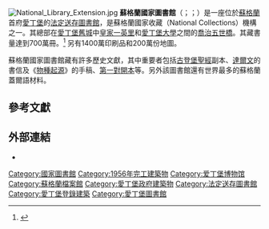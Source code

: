 {{Infobox library
| library_name       = 蘇格蘭國家圖書館<br />National Library of Scotland
| library_logo       = [[File:National_library_Scotland_logo.png|File:National library Scotland logo.png]]
| image              = National Library of Scotland, Edinburgh.JPG
| caption            = 位於喬治五世橋的主建築
| country            = 蘇格蘭
| type               = [[國家圖書館|國家圖書館]]
| scope              =
| established        = 1925年
| ref_legal_mandate  = 1925年蘇格蘭國家圖書館法案
| location           = [[愛丁堡|愛丁堡]]
| coordinates        = {{Coord|55.948554|-3.191899|display=inline,title}}
| branch_of          =
| num_branches       =
| items_collected    =
| collection_size    = 700冊圖書、1400萬印刷品和200萬份地圖 | criteria           =
| legal_deposit      = [[愛爾蘭共和國|愛爾蘭]]和[[英國|英國]]
| req_to_access      = 所有藏書不得借出圖書館
| annual_circulation =
| pop_served         =
| members            =
| budget             = [http://www.audit-scotland.gov.uk/docs/central/2011/fa_1011_national_libraries.pdf 2010/11年營業預算為£1488.2萬]
| director           = Martyn Wade
| num_employees      = 340
| website            = http://www.nls.uk
| phone_num          =
}}
[[File:National_Library_Extension.jpg|thumb]]
'''蘇格蘭國家圖書館'''（{{lang-en|National Library of Scotland}}；{{lang-gd|Leabharlann Nàiseanta na h-Alba}}；{{lang-sco|Naitional Leebrar o Scotland}}）是一座位於[[蘇格蘭|蘇格蘭]]首府[[愛丁堡|愛丁堡]]的[[法定送存|法定送存]][[圖書館|圖書館]]，是蘇格蘭國家收藏（National Collections）機構之一。其總部在[[愛丁堡舊城|愛丁堡舊城]]中[[皇家一英里|皇家一英里]]和[[愛丁堡大學|愛丁堡大學]]之間的[[喬治五世橋|喬治五世橋]]。其藏書量達到700萬冊。<ref>{{cite web |url=http://www.rampantscotland.com/visit/bldev_visitnls.htm |title=Places to Visit in Scotland - National Library of Scotland |publisher=rampantscotland.com |accessdate=23 March 2013 |archive-date=2001-12-25 |archive-url=https://web.archive.org/web/20011225134956/http://www.rampantscotland.com/visit/bldev_visitnls.htm |dead-url=no }}</ref> 另有1400萬印刷品和200萬份地圖。

蘇格蘭國家圖書館藏有許多歷史文獻，其中重要者包括[[古登堡聖經|古登堡聖經]]副本、[[達爾文|達爾文]]的書信及《[[物種起源|物種起源]]》的手稿、[[第一對開本|第一對開本]]等。另外該圖書館還有世界最多的蘇格蘭蓋爾語材料。

==參考文獻==
{{reflist}}

==外部連結==
{{Commonscat|National Library of Scotland|蘇格蘭國家圖書館}}
* {{official website|http://www.nls.uk/}}
{{Authority control}}
{{Europe topic|prefix=國家圖書館 | title=歐洲的國家圖書館}}

[[Category:國家圖書館|Category:國家圖書館]]
[[Category:1956年完工建築物|Category:1956年完工建築物]]
[[Category:爱丁堡博物馆|Category:爱丁堡博物馆]]
[[Category:蘇格蘭檔案館|Category:蘇格蘭檔案館]]
[[Category:愛丁堡政府建築物|Category:愛丁堡政府建築物]]
[[Category:法定送存圖書館|Category:法定送存圖書館]]
[[Category:愛丁堡登錄建築|Category:愛丁堡登錄建築]]
[[Category:愛丁堡圖書館|Category:愛丁堡圖書館]]